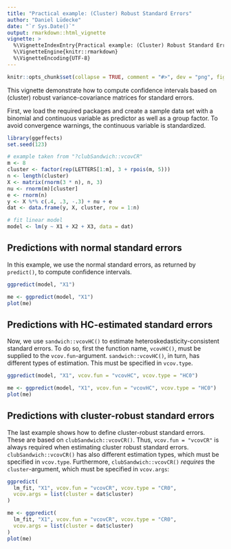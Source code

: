```yaml
---
title: "Practical example: (Cluster) Robust Standard Errors"
author: "Daniel Lüdecke"
date: "`r Sys.Date()`"
output: rmarkdown::html_vignette
vignette: >
  %\VignetteIndexEntry{Practical example: (Cluster) Robust Standard Errors}
  %\VignetteEngine{knitr::rmarkdown}
  %\VignetteEncoding{UTF-8}
---
```


```r
knitr::opts_chunk$set(collapse = TRUE, comment = "#>", dev = "png", fig.width = 7, fig.height = 5, message = FALSE, warning = FALSE)
```

This vignette demonstrate how to compute confidence intervals based on (cluster) robust variance-covariance matrices for standard errors.

First, we load the required packages and create a sample data set with a binomial and continuous variable as predictor as well as a group factor. To avoid convergence warnings, the continuous variable is standardized.

```r
library(ggeffects)
set.seed(123)

# example taken from "?clubSandwich::vcovCR"
m <- 8
cluster <- factor(rep(LETTERS[1:m], 3 + rpois(m, 5)))
n <- length(cluster)
X <- matrix(rnorm(3 * n), n, 3)
nu <- rnorm(m)[cluster]
e <- rnorm(n)
y <- X %*% c(.4, .3, -.3) + nu + e
dat <- data.frame(y, X, cluster, row = 1:n)

# fit linear model
model <- lm(y ~ X1 + X2 + X3, data = dat)
```

## Predictions with normal standard errors

In this example, we use the normal standard errors, as returned by `predict()`, to compute confidence intervals.

```r
ggpredict(model, "X1")
```

```r
me <- ggpredict(model, "X1")
plot(me)
```

## Predictions with HC-estimated standard errors

Now, we use `sandwich::vcovHC()` to estimate heteroskedasticity-consistent standard errors. To do so, first the function name, `vcovHC()`, must be supplied to the `vcov.fun`-argument. `sandwich::vcovHC()`, in turn, has different types of estimation. This must be specified in `vcov.type`.

```r
ggpredict(model, "X1", vcov.fun = "vcovHC", vcov.type = "HC0")
```

```r
me <- ggpredict(model, "X1", vcov.fun = "vcovHC", vcov.type = "HC0")
plot(me)
```

## Predictions with cluster-robust standard errors

The last example shows how to define cluster-robust standard errors. These are based on `clubSandwich::vcovCR()`. Thus, `vcov.fun = "vcovCR"` is always required when estimating cluster robust standard errors. `clubSandwich::vcovCR()` has also different estimation types, which must be specified in `vcov.type`. Furthermore, `clubSandwich::vcovCR()` *requires* the `cluster`-argument, which must be specified in `vcov.args`:

```r
ggpredict(
  lm_fit, "X1", vcov.fun = "vcovCR", vcov.type = "CR0", 
  vcov.args = list(cluster = dat$cluster)
)
```

```r
me <- ggpredict(
  lm_fit, "X1", vcov.fun = "vcovCR", vcov.type = "CR0", 
  vcov.args = list(cluster = dat$cluster)
)
plot(me)
```

